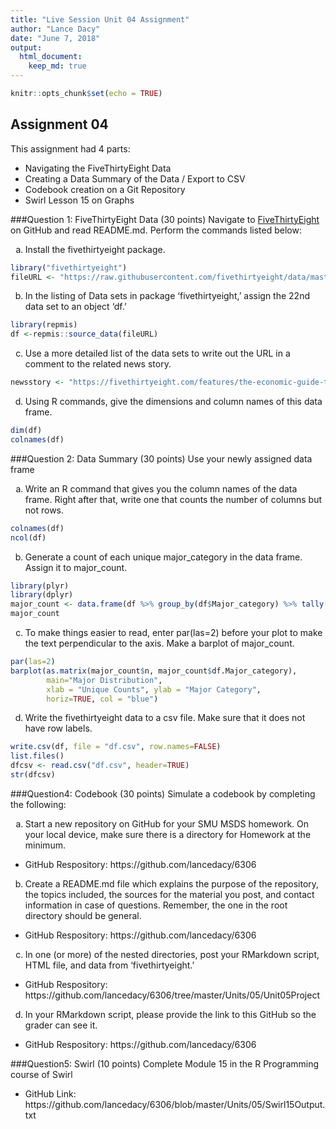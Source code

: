 ```yaml
---
title: "Live Session Unit 04 Assignment"
author: "Lance Dacy"
date: "June 7, 2018"
output: 
  html_document:
    keep_md: true
---
```


```r
knitr::opts_chunk$set(echo = TRUE)
```

## Assignment 04
This assignment had 4 parts:

* Navigating the FiveThirtyEight Data
* Creating a Data Summary of the Data / Export to CSV
* Codebook creation on a Git Repository
* Swirl Lesson 15 on Graphs

###Question 1: FiveThirtyEight Data (30 points)
Navigate to [FiveThirtyEight](https://github.com/rudeboybert/fivethirtyeight) on GitHub and read README.md. Perform the commands listed below:

a. Install the fivethirtyeight package.

```r
library("fivethirtyeight")
fileURL <- "https://raw.githubusercontent.com/fivethirtyeight/data/master/college-majors/recent-grads.csv"
```

b. In the listing of Data sets in package ‘fivethirtyeight,’ assign the 22nd data set to an object ‘df.’

```r
library(repmis)
df <-repmis::source_data(fileURL)
```

c. Use a more detailed list of the data sets to write out the URL in a comment to the related news story.

```r
newsstory <- "https://fivethirtyeight.com/features/the-economic-guide-to-picking-a-college-major/"
```

d. Using R commands, give the dimensions and column names of this data frame.

```r
dim(df)
colnames(df)
```

###Question 2: Data Summary (30 points)
Use your newly assigned data frame

a. Write an R command that gives you the column names of the data frame. Right after that, write one that counts the number of columns but not rows.

```r
colnames(df)
ncol(df)
```

b. Generate a count of each unique major_category in the data frame. Assign it to major_count.

```r
library(plyr)
library(dplyr)
major_count <- data.frame(df %>% group_by(df$Major_category) %>% tally())
major_count
```

c. To make things easier to read, enter par(las=2) before your plot to make the text perpendicular to the axis. Make a barplot of major_count. 

```r
par(las=2)
barplot(as.matrix(major_count$n, major_count$df.Major_category), 
        main="Major Distribution", 
        xlab = "Unique Counts", ylab = "Major Category", 
        horiz=TRUE, col = "blue")
```

d. Write the fivethirtyeight data to a csv file. Make sure that it does not have row labels.

```r
write.csv(df, file = "df.csv", row.names=FALSE)
list.files()
dfcsv <- read.csv("df.csv", header=TRUE)
str(dfcsv)
```

###Question4: Codebook (30 points)
Simulate a codebook by completing the following:

a. Start a new repository on GitHub for your SMU MSDS homework. On your local device, make sure there is a directory for Homework at the minimum.

* GitHub Respository: https://github.com/lancedacy/6306

b. Create a README.md file which explains the purpose of the repository, the topics included, the sources for the material you post, and contact information in case of questions. Remember, the one in the root directory should be general.

* GitHub Respository: https://github.com/lancedacy/6306

c. In one (or more) of the nested directories, post your RMarkdown script, HTML file, and data from ‘fivethirtyeight.’

* GitHub Respository: https://github.com/lancedacy/6306/tree/master/Units/05/Unit05Project

d. In your RMarkdown script, please provide the link to this GitHub so the grader can see it.

* GitHub Respository: https://github.com/lancedacy/6306

###Question5: Swirl (10 points)
Complete Module 15 in the R Programming course of Swirl

* GitHub Link: https://github.com/lancedacy/6306/blob/master/Units/05/Swirl15Output.txt
